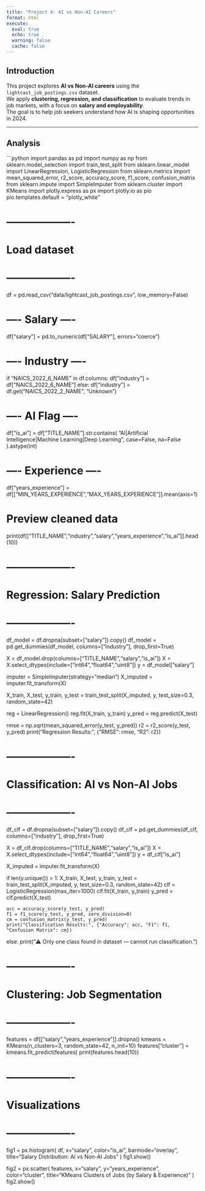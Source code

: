 ```yaml
---
title: "Project 4: AI vs Non-AI Careers"
format: html
execute:
  eval: true
  echo: true
  warning: false
  cache: false
---
```


## Introduction

This project explores **AI vs Non-AI careers** using the `lightcast_job_postings.csv` dataset.  
We apply **clustering, regression, and classification** to evaluate trends in job markets, with a focus on **salary and employability**.  
The goal is to help job seekers understand how AI is shaping opportunities in 2024.

---

## Analysis

```python
import pandas as pd
import numpy as np
from sklearn.model_selection import train_test_split
from sklearn.linear_model import LinearRegression, LogisticRegression
from sklearn.metrics import mean_squared_error, r2_score, accuracy_score, f1_score, confusion_matrix
from sklearn.impute import SimpleImputer
from sklearn.cluster import KMeans
import plotly.express as px
import plotly.io as pio
pio.templates.default = "plotly_white"

# -------------------
# Load dataset
# -------------------
df = pd.read_csv("data/lightcast_job_postings.csv", low_memory=False)

# ---- Salary ----
df["salary"] = pd.to_numeric(df["SALARY"], errors="coerce")

# ---- Industry ----
if "NAICS_2022_6_NAME" in df.columns:
    df["industry"] = df["NAICS_2022_6_NAME"]
else:
    df["industry"] = df.get("NAICS_2022_2_NAME", "Unknown")

# ---- AI Flag ----
df["is_ai"] = df["TITLE_NAME"].str.contains(
    "AI|Artificial Intelligence|Machine Learning|Deep Learning",
    case=False, na=False
).astype(int)

# ---- Experience ----
df["years_experience"] = df[["MIN_YEARS_EXPERIENCE","MAX_YEARS_EXPERIENCE"]].mean(axis=1)

# Preview cleaned data
print(df[["TITLE_NAME","industry","salary","years_experience","is_ai"]].head(10))

# -------------------
# Regression: Salary Prediction
# -------------------
df_model = df.dropna(subset=["salary"]).copy()
df_model = pd.get_dummies(df_model, columns=["industry"], drop_first=True)

X = df_model.drop(columns=["TITLE_NAME","salary","is_ai"])
X = X.select_dtypes(include=["int64","float64","uint8"])
y = df_model["salary"]

imputer = SimpleImputer(strategy="median")
X_imputed = imputer.fit_transform(X)

X_train, X_test, y_train, y_test = train_test_split(X_imputed, y, test_size=0.3, random_state=42)

reg = LinearRegression()
reg.fit(X_train, y_train)
y_pred = reg.predict(X_test)

rmse = np.sqrt(mean_squared_error(y_test, y_pred))
r2 = r2_score(y_test, y_pred)
print("Regression Results:", {"RMSE": rmse, "R2": r2})

# -------------------
# Classification: AI vs Non-AI Jobs
# -------------------
df_clf = df.dropna(subset=["salary"]).copy()
df_clf = pd.get_dummies(df_clf, columns=["industry"], drop_first=True)

X = df_clf.drop(columns=["TITLE_NAME","salary","is_ai"])
X = X.select_dtypes(include=["int64","float64","uint8"])
y = df_clf["is_ai"]

X_imputed = imputer.fit_transform(X)

if len(y.unique()) > 1:
    X_train, X_test, y_train, y_test = train_test_split(X_imputed, y, test_size=0.3, random_state=42)
    clf = LogisticRegression(max_iter=1000)
    clf.fit(X_train, y_train)
    y_pred = clf.predict(X_test)

    acc = accuracy_score(y_test, y_pred)
    f1 = f1_score(y_test, y_pred, zero_division=0)
    cm = confusion_matrix(y_test, y_pred)
    print("Classification Results:", {"Accuracy": acc, "F1": f1, "Confusion Matrix": cm})
else:
    print("⚠️ Only one class found in dataset — cannot run classification.")

# -------------------
# Clustering: Job Segmentation
# -------------------
features = df[["salary","years_experience"]].dropna()
kmeans = KMeans(n_clusters=3, random_state=42, n_init=10)
features["cluster"] = kmeans.fit_predict(features)
print(features.head(10))

# -------------------
# Visualizations
# -------------------
fig1 = px.histogram(
    df, x="salary", color="is_ai", barmode="overlay",
    title="Salary Distribution: AI vs Non-AI Jobs"
)
fig1.show()

fig2 = px.scatter(
    features, x="salary", y="years_experience", color="cluster",
    title="KMeans Clusters of Jobs (by Salary & Experience)"
)
fig2.show()

